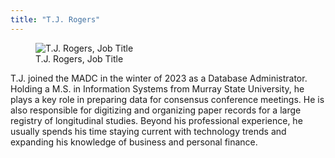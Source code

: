 ```yaml
---
title: "T.J. Rogers"
---
```

::: {.grid}

::: {.g-col-6}
![T.J. Rogers, Job Title](../images/Rogers_Tajuan.jpg)
:::

::: {.g-col-6}

T.J. joined the MADC in the winter of 2023 as a Database Administrator. Holding a M.S. in Information Systems from Murray State University, he plays a key role in preparing data for consensus conference meetings. He is also responsible for digitizing and organizing paper records for a large registry of longitudinal studies. Beyond his professional experience, he usually spends his time staying current with technology trends and expanding his knowledge of business and personal finance.   

:::
:::
